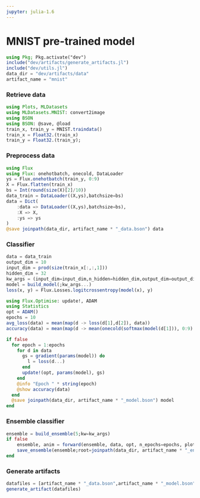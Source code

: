 ```yaml
---
jupyter: julia-1.6
---
```


# MNIST pre-trained model

```julia
using Pkg; Pkg.activate("dev")
include("dev/artifacts/generate_artifacts.jl")
include("dev/utils.jl")
data_dir = "dev/artifacts/data"
artifact_name = "mnist"
```

### Retrieve data

```julia
using Plots, MLDatasets
using MLDatasets.MNIST: convert2image
using BSON
using BSON: @save, @load
train_x, train_y = MNIST.traindata()
train_x = Float32.(train_x)
train_y = Float32.(train_y);
```

### Preprocess data

```julia
using Flux
using Flux: onehotbatch, onecold, DataLoader
ys = Flux.onehotbatch(train_y, 0:9)
X = Flux.flatten(train_x)
bs = Int(round(size(X)[2]/10))
data_train = DataLoader((X,ys),batchsize=bs)
data = Dict(
    :data => DataLoader((X,ys),batchsize=bs),
    :X => X,
    :ys => ys
)
@save joinpath(data_dir, artifact_name * "_data.bson") data
```

### Classifier

```julia
data = data_train
output_dim = 10
input_dim = prod(size(train_x[:,:,1]))
hidden_dim = 32
kw_args = (input_dim=input_dim,n_hidden=hidden_dim,output_dim=output_dim,batch_norm=true)
model = build_model(;kw_args...)
loss(x, y) = Flux.Losses.logitcrossentropy(model(x), y)

using Flux.Optimise: update!, ADAM
using Statistics
opt = ADAM()
epochs = 10
avg_loss(data) = mean(map(d -> loss(d[1],d[2]), data))
accuracy(data) = mean(map(d -> mean(onecold(softmax(model(d[1])), 0:9) .== onecold(d[2], 0:9)), data))

if false
  for epoch = 1:epochs
    for d in data
      gs = gradient(params(model)) do
        l = loss(d...)
      end
      update!(opt, params(model), gs)
    end
    @info "Epoch " * string(epoch)
    @show accuracy(data)
  end
  @save joinpath(data_dir, artifact_name * "_model.bson") model
end
```

### Ensemble classifier

```julia
ensemble = build_ensemble(5;kw=kw_args)
if false
    ensemble, anim = forward(ensemble, data, opt, n_epochs=epochs, plot_loss=false) # fit the ensemble
    save_ensemble(ensemble;root=joinpath(data_dir, artifact_name * "_ensemble")) 
end
```

### Generate artifacts

```julia
datafiles = [artifact_name * "_data.bson",artifact_name * "_model.bson",artifact_name * "_ensemble"]
generate_artifact(datafiles)
```

